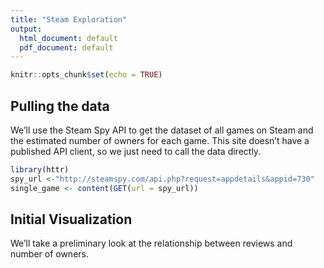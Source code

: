 ```yaml
---
title: "Steam Exploration"
output:
  html_document: default
  pdf_document: default
---
```


```r
knitr::opts_chunk$set(echo = TRUE)
```

## Pulling the data

We'll use the Steam Spy API to get the dataset of all games on Steam and the estimated number of owners for each game.  This site doesn't have a published API client, so we just need to call the data directly. 

```r
library(httr)
spy_url <-"http://steamspy.com/api.php?request=appdetails&appid=730"
single_game <- content(GET(url = spy_url))
```

## Initial Visualization

We'll take a preliminary look at the relationship between reviews and number of owners. 

```r
```

